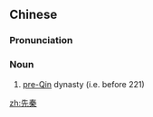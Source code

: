 ==Chinese==
{{zh-forms}}

===Pronunciation===
{{zh-pron
|m=xiānqín
|cat=n
}}

===Noun===
{{zh-noun}}

# [[pre-]][[w:Qin dynasty|Qin]] dynasty (i.e. before 221)
#: {{zh-x|先秦 時期|the '''pre-Qin''' period}}

[[zh:先秦]]